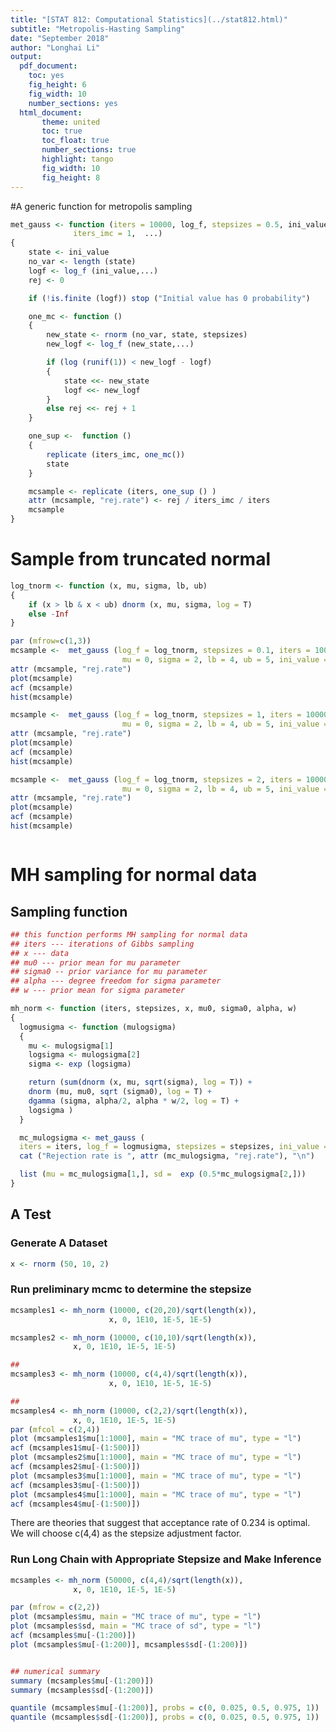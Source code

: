 ```yaml
---
title: "[STAT 812: Computational Statistics](../stat812.html)"
subtitle: "Metropolis-Hasting Sampling"
date: "September 2018"
author: "Longhai Li"
output:
  pdf_document:
    toc: yes
    fig_height: 6
    fig_width: 10
    number_sections: yes
  html_document:
       theme: united
       toc: true
       toc_float: true
       number_sections: true
       highlight: tango
       fig_width: 10
       fig_height: 8
---
```


#A generic function for metropolis sampling 

```r

met_gauss <- function (iters = 10000, log_f, stepsizes = 0.5, ini_value,
              iters_imc = 1,  ...)
{
    state <- ini_value
    no_var <- length (state)
    logf <- log_f (ini_value,...)
    rej <- 0

    if (!is.finite (logf)) stop ("Initial value has 0 probability")

    one_mc <- function ()
    {
        new_state <- rnorm (no_var, state, stepsizes)
        new_logf <- log_f (new_state,...)

        if (log (runif(1)) < new_logf - logf)
        {
            state <<- new_state
            logf <<- new_logf
        }
        else rej <<- rej + 1
    }

    one_sup <-  function ()
    {
        replicate (iters_imc, one_mc())
        state
    }

    mcsample <- replicate (iters, one_sup () )
    attr (mcsample, "rej.rate") <- rej / iters_imc / iters
    mcsample
}


```

# Sample from truncated normal 

```r


log_tnorm <- function (x, mu, sigma, lb, ub) 
{
    if (x > lb & x < ub) dnorm (x, mu, sigma, log = T)
    else -Inf
}

par (mfrow=c(1,3))
mcsample <-  met_gauss (log_f = log_tnorm, stepsizes = 0.1, iters = 10000, 
                         mu = 0, sigma = 2, lb = 4, ub = 5, ini_value = 4.5)
attr (mcsample, "rej.rate")
plot(mcsample)
acf (mcsample)
hist(mcsample)

mcsample <-  met_gauss (log_f = log_tnorm, stepsizes = 1, iters = 10000, 
                         mu = 0, sigma = 2, lb = 4, ub = 5, ini_value = 4.5)
attr (mcsample, "rej.rate")
plot(mcsample)
acf (mcsample)
hist(mcsample)

mcsample <-  met_gauss (log_f = log_tnorm, stepsizes = 2, iters = 10000, 
                         mu = 0, sigma = 2, lb = 4, ub = 5, ini_value = 4.5)
attr (mcsample, "rej.rate")
plot(mcsample)
acf (mcsample)
hist(mcsample)



```


# MH sampling for normal data

## Sampling function
```r


## this function performs MH sampling for normal data
## iters --- iterations of Gibbs sampling
## x --- data
## mu0 --- prior mean for mu parameter
## sigma0 -- prior variance for mu parameter
## alpha --- degree freedom for sigma parameter
## w --- prior mean for sigma parameter

mh_norm <- function (iters, stepsizes, x, mu0, sigma0, alpha, w)
{
  logmusigma <- function (mulogsigma)
  {
    mu <- mulogsigma[1]
    logsigma <- mulogsigma[2]
    sigma <- exp (logsigma)

    return (sum(dnorm (x, mu, sqrt(sigma), log = T)) +
    dnorm (mu, mu0, sqrt (sigma0), log = T) +
    dgamma (sigma, alpha/2, alpha * w/2, log = T) +
    logsigma )
  }

  mc_mulogsigma <- met_gauss (
  iters = iters, log_f = logmusigma, stepsizes = stepsizes, ini_value = c(0,0))
  cat ("Rejection rate is ", attr (mc_mulogsigma, "rej.rate"), "\n")

  list (mu = mc_mulogsigma[1,], sd =  exp (0.5*mc_mulogsigma[2,]))
}
```


## A Test

### Generate A Dataset
```r

x <- rnorm (50, 10, 2)

```

### Run preliminary mcmc to determine the stepsize

```r
mcsamples1 <- mh_norm (10000, c(20,20)/sqrt(length(x)),
                      x, 0, 1E10, 1E-5, 1E-5)

mcsamples2 <- mh_norm (10000, c(10,10)/sqrt(length(x)),
              x, 0, 1E10, 1E-5, 1E-5)

## 
mcsamples3 <- mh_norm (10000, c(4,4)/sqrt(length(x)),
                      x, 0, 1E10, 1E-5, 1E-5)

## 
mcsamples4 <- mh_norm (10000, c(2,2)/sqrt(length(x)),
              x, 0, 1E10, 1E-5, 1E-5)
par (mfcol = c(2,4))
plot (mcsamples1$mu[1:1000], main = "MC trace of mu", type = "l")
acf (mcsamples1$mu[-(1:500)])
plot (mcsamples2$mu[1:1000], main = "MC trace of mu", type = "l")
acf (mcsamples2$mu[-(1:500)])
plot (mcsamples3$mu[1:1000], main = "MC trace of mu", type = "l")
acf (mcsamples3$mu[-(1:500)])
plot (mcsamples4$mu[1:1000], main = "MC trace of mu", type = "l")
acf (mcsamples4$mu[-(1:500)])

```

There are theories that suggest that acceptance rate of 0.234 is optimal. We will choose c(4,4) as the stepsize adjustment factor. 

### Run Long Chain with Appropriate Stepsize and Make Inference

```r
mcsamples <- mh_norm (50000, c(4,4)/sqrt(length(x)),
              x, 0, 1E10, 1E-5, 1E-5)

par (mfrow = c(2,2))
plot (mcsamples$mu, main = "MC trace of mu", type = "l")
plot (mcsamples$sd, main = "MC trace of sd", type = "l")
acf (mcsamples$mu[-(1:200)])
plot (mcsamples$mu[-(1:200)], mcsamples$sd[-(1:200)])


## numerical summary
summary (mcsamples$mu[-(1:200)])
summary (mcsamples$sd[-(1:200)])

quantile (mcsamples$mu[-(1:200)], probs = c(0, 0.025, 0.5, 0.975, 1))
quantile (mcsamples$sd[-(1:200)], probs = c(0, 0.025, 0.5, 0.975, 1))

```


